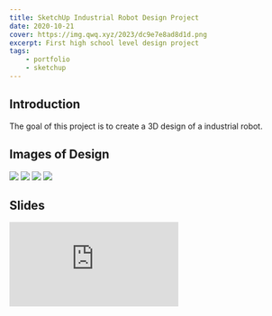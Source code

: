 ```yaml
---
title: SketchUp Industrial Robot Design Project
date: 2020-10-21
cover: https://img.qwq.xyz/2023/dc9e7e8ad8d1d.png
excerpt: First high school level design project
tags:
    - portfolio
    - sketchup
---
```


## Introduction
The goal of this project is to create a 3D design of a industrial robot.

## Images of Design
![](https://img.qwq.xyz/2020/33426390af332.png)
![](https://img.qwq.xyz/2020/56af97b028200.png)
![](https://img.qwq.xyz/2020/23e1f3139ca3c.png)
![](https://img.qwq.xyz/2020/f85bd056b3dc7.png)

## Slides
<iframe src="https://docs.google.com/presentation/d/e/2PACX-1vQ1sKt5jvUrmgy87j4T0v5y4uRtoHXhtkPKjn91bafGFegU45G3f6Oae4EWlx2jnWE-3rN-addSBtRi/embed?start=false&loop=true&delayms=5000" frameBorder="0" allowFullScreen="true" mozallowfullscreen="true" webkitallowfullscreen="true" style={{height: "33em", width: "100%"}}></iframe>
